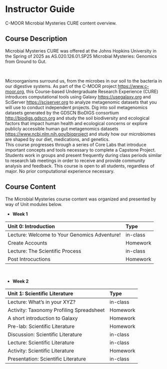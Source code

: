 # Instructor Guide {-}

C-MOOR Microbial Mysteries CURE content overview.

## Course Description

Microbial Mysteries CURE was offered at the Johns Hopkins University in the Spring of 2025 as AS.020.126.01.SP25 Microbial Mysteries: Genomics from Ground to Gut.

<br>

Microorganisms surround us, from the microbes in our soil to the bacteria in our digestive systems.  As part of the C-MOOR project [https://www.c-moor.org](https://www.c-moor.org), this Course-based Undergraduate Research Experience (CURE) introduces computational tools using Galaxy [https://usegalaxy.org](https://usegalaxy.org) and SciServer [https://sciserver.org](https://sciserver.org) to analyze metagenomic datasets that you will use to conduct independent projects.  Dig into soil metagenomics datasets generated by the GDSCN BioDIGS consortium [http://biodigs.gdscn.org](http://biodigs.gdscn.org) and study the soil biodiversity and ecological factors that impact human health and ecological concerns or explore publicly accessible human gut metagenomics datasets [https://www.ncbi.nlm.nih.gov/bioproject](https://www.ncbi.nlm.nih.gov/bioproject) and study how our microbiomes are shaped by our diet, medications, and genetics.  
This course progresses through a series of Core Labs that introduce important concepts and tools necessary to complete a Capstone Project.  Students work in groups and present frequently during class periods similar to research lab meetings in order to receive and provide community analysis and feedback.  This course is open to all students, regardless of major.  No prior computational experience necessary.


## Course Content

The Microbial Mysteries course content was organized and presented by way of Unit modules below. 

- **Week 1**

| Unit 0: Introduction | Type|
|:--|:--|
| Lecture: Welcome to Your Genomics Adventure!| in-class|
| Create Accounts| Homework |
| Lecture: The Scientific Process| in-class|
| Post Introcuctions | Homework|
<br>

- **Week 2**

| Unit 1: Scientific Literature | Type| 
|:--|:--|
| Lecture: What's in your XYZ? | in-class|
| Activity: Taxonomy Profiling Spreadsheet| Homework |
| A short introduction to Galaxy| Homework|
| Pre-lab: Scientific Literature | Homework|
| Discussion: Scientific Literature | in-class|
|Lecture: Scientific Literature| in-class|
|Activity: Scientific Literature| Homework|
|Presentation: Scientific Literature | in-class|
<br>







